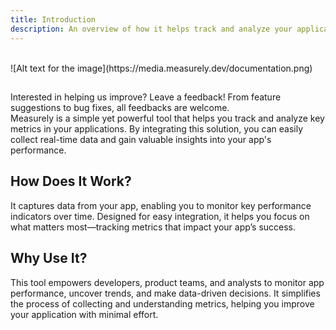 ```yaml
---
title: Introduction
description: An overview of how it helps track and analyze your application's metrics.
---
```


<br />
![Alt text for the image](https://media.measurely.dev/documentation.png)

##

<Note title='Your feedbacks counts'>
  Interested in helping us improve? Leave a feedback! From feature suggestions
  to bug fixes, all feedbacks are welcome.
</Note>
<br />
Measurely is a simple yet powerful tool that helps you track and analyze key
metrics in your applications. By integrating this solution, you can easily
collect real-time data and gain valuable insights into your app's performance.

## How Does It Work?

It captures data from your app, enabling you to monitor key performance indicators over time. Designed for easy integration, it helps you focus on what matters most—tracking metrics that impact your app’s success.

## Why Use It?

This tool empowers developers, product teams, and analysts to monitor app performance, uncover trends, and make data-driven decisions. It simplifies the process of collecting and understanding metrics, helping you improve your application with minimal effort.
